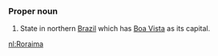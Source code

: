 ===Proper noun===
#State in northern [[Brazil]] which has [[Boa Vista]] as its capital.

[[nl:Roraima]]